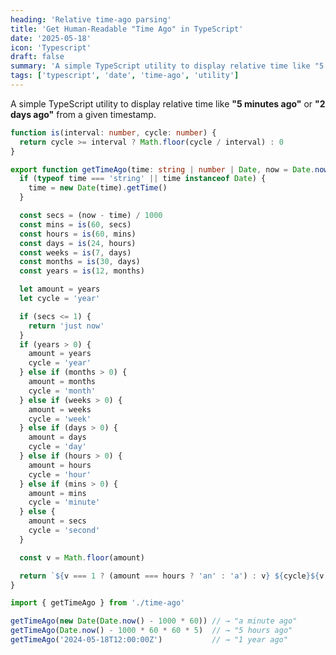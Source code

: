 ```yaml
---
heading: 'Relative time-ago parsing'
title: 'Get Human-Readable "Time Ago" in TypeScript'
date: '2025-05-18'
icon: 'Typescript'
draft: false
summary: 'A simple TypeScript utility to display relative time like "5 minutes ago" or "2 days ago" from a given timestamp.'
tags: ['typescript', 'date', 'time-ago', 'utility']
---
```


A simple TypeScript utility to display relative time like **"5 minutes ago"** or **"2 days ago"** from a given timestamp.

```ts:time-ago.ts
function is(interval: number, cycle: number) {
  return cycle >= interval ? Math.floor(cycle / interval) : 0
}

export function getTimeAgo(time: string | number | Date, now = Date.now()) {
  if (typeof time === 'string' || time instanceof Date) {
    time = new Date(time).getTime()
  }

  const secs = (now - time) / 1000
  const mins = is(60, secs)
  const hours = is(60, mins)
  const days = is(24, hours)
  const weeks = is(7, days)
  const months = is(30, days)
  const years = is(12, months)

  let amount = years
  let cycle = 'year'

  if (secs <= 1) {
    return 'just now'
  }
  if (years > 0) {
    amount = years
    cycle = 'year'
  } else if (months > 0) {
    amount = months
    cycle = 'month'
  } else if (weeks > 0) {
    amount = weeks
    cycle = 'week'
  } else if (days > 0) {
    amount = days
    cycle = 'day'
  } else if (hours > 0) {
    amount = hours
    cycle = 'hour'
  } else if (mins > 0) {
    amount = mins
    cycle = 'minute'
  } else {
    amount = secs
    cycle = 'second'
  }

  const v = Math.floor(amount)

  return `${v === 1 ? (amount === hours ? 'an' : 'a') : v} ${cycle}${v > 1 ? 's' : ''} ago`
}
```

```ts:example.ts
import { getTimeAgo } from './time-ago'

getTimeAgo(new Date(Date.now() - 1000 * 60)) // → "a minute ago"
getTimeAgo(Date.now() - 1000 * 60 * 60 * 5)  // → "5 hours ago"
getTimeAgo('2024-05-18T12:00:00Z')           // → "1 year ago"
```
